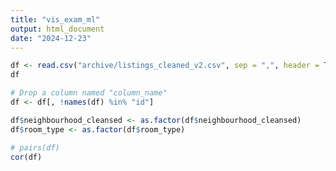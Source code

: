```yaml
---
title: "vis_exam_ml"
output: html_document
date: "2024-12-23"
---
```


```r
df <- read.csv("archive/listings_cleaned_v2.csv", sep = ",", header = TRUE)
df
```
```r
# Drop a column named "column_name"
df <- df[, !names(df) %in% "id"]
```

```r
df$neighbourhood_cleansed <- as.factor(df$neighbourhood_cleansed)
df$room_type <- as.factor(df$room_type)
```

```r
# pairs(df)
cor(df)
```



